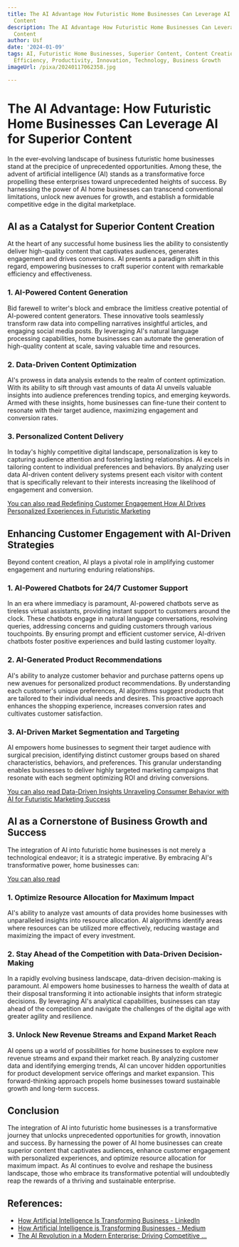 ```yaml
---
title: The AI Advantage How Futuristic Home Businesses Can Leverage AI for Superior
  Content
description: The AI Advantage How Futuristic Home Businesses Can Leverage AI for Superior
  Content
author: Usf
date: '2024-01-09'
tags: AI, Futuristic Home Businesses, Superior Content, Content Creation, Automation,
  Efficiency, Productivity, Innovation, Technology, Business Growth
imageUrl: /pixa/20240117062358.jpg

---
```

# The AI Advantage: How  Futuristic Home Businesses Can Leverage  AI for Superior Content

In the ever-evolving landscape of  business futuristic home businesses stand at  the precipice of unprecedented opportunities. Among these, the advent of artificial intelligence (AI) stands as a transformative force propelling these enterprises toward unprecedented heights of success. By harnessing the power of AI home businesses can transcend conventional limitations, unlock new avenues for growth, and establish a formidable competitive edge in the digital marketplace.

## AI as a Catalyst for Superior Content Creation

At the heart of any successful home business  lies the ability to  consistently deliver high-quality content that captivates audiences, generates engagement and drives conversions. AI presents  a paradigm shift in this regard, empowering businesses to craft superior content  with remarkable efficiency and effectiveness.

### 1. AI-Powered Content Generation

Bid farewell to writer's block and embrace the limitless creative potential of AI-powered content  generators. These innovative tools seamlessly transform raw data  into compelling narratives insightful  articles, and engaging social media posts. By leveraging  AI's natural language processing capabilities, home businesses  can automate the generation of  high-quality  content at scale, saving valuable time and resources.

### 2. Data-Driven Content Optimization

AI's prowess in data analysis extends to  the realm of content optimization. With its ability  to sift through vast amounts of data AI unveils valuable insights into audience preferences trending  topics, and emerging keywords. Armed with these  insights, home businesses can fine-tune their content to resonate with  their target audience, maximizing engagement and conversion rates.

### 3. Personalized Content Delivery

In today's highly competitive  digital landscape, personalization is key  to capturing audience attention and fostering lasting relationships.  AI excels in tailoring content to individual preferences and behaviors. By analyzing user data AI-driven content delivery systems present each  visitor with content that is specifically relevant to their interests increasing the likelihood of engagement and conversion.

[You can  also read  Redefining Customer Engagement How AI Drives Personalized Experiences  in Futuristic Marketing](Redefining%20Customer%20Engagement%20How%20AI%20Drives%20Personalized%20Experiences%20in%20Futuristic%20Marketing)


## Enhancing  Customer Engagement with  AI-Driven Strategies

Beyond content creation, AI plays a  pivotal role in amplifying customer engagement and nurturing enduring relationships.

### 1.  AI-Powered Chatbots for 24/7 Customer Support

In an era where immediacy  is paramount, AI-powered chatbots serve as tireless virtual assistants, providing  instant support to customers around the clock. These chatbots engage in natural language conversations, resolving queries, addressing concerns and guiding customers through various  touchpoints. By ensuring prompt and efficient customer service, AI-driven  chatbots  foster positive  experiences  and  build lasting customer loyalty.

### 2. AI-Generated Product Recommendations

AI's ability  to analyze customer behavior and purchase  patterns opens up new avenues for personalized product recommendations. By  understanding each customer's unique preferences, AI algorithms suggest products that are  tailored  to  their  individual needs and desires. This proactive  approach enhances the shopping experience, increases conversion rates  and cultivates customer  satisfaction.

### 3. AI-Driven Market Segmentation and Targeting

AI empowers home businesses to segment their  target audience with surgical precision, identifying distinct customer groups based on shared characteristics, behaviors, and  preferences. This granular understanding enables businesses to deliver highly targeted marketing campaigns that  resonate with each segment optimizing  ROI and driving conversions.

[You can also read  Data-Driven  Insights Unraveling Consumer Behavior with  AI for Futuristic Marketing Success](Data-Driven%20Insights%20Unraveling%20Consumer%20Behavior%20with%20AI%20for%20Futuristic%20Marketing%20Success)


## AI as a Cornerstone of Business Growth and  Success

The integration of AI into futuristic home businesses is not merely a technological endeavor; it is a strategic imperative. By embracing AI's transformative power, home businesses can:

[You can also read ]()


###  1. Optimize Resource Allocation for Maximum Impact

AI's ability to  analyze vast amounts of data provides home businesses with unparalleled insights into resource allocation. AI algorithms identify  areas where resources can be utilized  more  effectively, reducing wastage and maximizing the impact of every investment.

### 2. Stay Ahead of the Competition with Data-Driven Decision-Making

In a rapidly evolving business landscape, data-driven decision-making is paramount. AI  empowers home businesses to harness the wealth of data at their disposal transforming it into actionable insights that inform strategic decisions. By  leveraging AI's analytical capabilities, businesses can stay ahead of the competition and navigate the  challenges of the digital age with greater agility and resilience.

### 3. Unlock New Revenue Streams and Expand Market Reach

AI opens  up a world of possibilities for home businesses to explore new revenue streams and  expand their market reach. By analyzing customer data and identifying  emerging  trends, AI can uncover hidden  opportunities for product development service  offerings  and market expansion. This forward-thinking approach propels home businesses toward sustainable growth and long-term  success.

## Conclusion

The  integration of AI  into futuristic home businesses is  a transformative journey that unlocks unprecedented opportunities for growth, innovation and success. By harnessing the power of AI home businesses can create superior content  that captivates audiences, enhance customer engagement with personalized experiences, and optimize resource allocation  for maximum impact. As AI continues to evolve and  reshape the business landscape, those who embrace its transformative potential will undoubtedly reap the rewards of a thriving and sustainable enterprise.

## References:
- [How Artificial Intelligence Is Transforming Business - LinkedIn](https://www.linkedin.com/pulse/how-artificial-intelligence-transforming-business-chris-chiancone)
- [How Artificial Intelligence is Transforming Businesses - Medium](https://medium.com/an-idea/meta-description-ai-is-the-future-of-businesses-39580ff1e460)
- [The AI Revolution in a Modern Enterprise: Driving Competitive ...](https://www.hcl-software.com/blog/hclsoftware/the-ai-revolution-in-a-modern-enterprise-driving-competitive-advantage-and-growth/?referrer=blog.hcltechsw.com)
